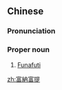 {{also|富纳富提}}
==Chinese==
{{zh-forms|s=富纳富提|gloss=-}}

===Pronunciation===
{{zh-pron
|m=Fùnàfùtí
|c=fu3 naap6 fu3 tai4
|cat=pn
}}

===Proper noun===
{{zh-proper noun}}

# [[Funafuti]] {{gloss|capital of Tuvalu}}

{{zh-cat|Capital cities}}

[[zh:富納富提]]